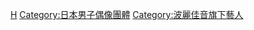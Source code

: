 {{catmore}}

{{DEFAULTSORT:Hikaru Genji}}

[[Category:前傑尼斯事務所所屬團體|H]]
[[Category:日本男子偶像團體|Category:日本男子偶像團體]]
[[Category:波麗佳音旗下藝人|Category:波麗佳音旗下藝人]]